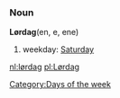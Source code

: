 <!--==Dutch==?-->
===Noun===<!--adverb?-->
'''Lørdag'''(en, e, ene)<!--gender-->

#weekday: [[Saturday]]

[[Category:Days of the week]]

[[nl:lørdag]]
[[pl:Lørdag]]